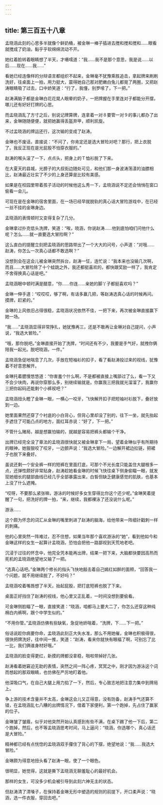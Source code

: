 ```yaml
---
---
---
```

title: 第三百五十八章
---




孟晓涵此刻的心思多半就像个鲜奶桶，被金琳一棒子插进去搅和搅和搅和……眼看就搅成了奶油，黏乎乎软绵绵流动不开。

她红着脸转着眼睛想了半天，才嗫嚅道：“我……我不是那个意思，我是说……以后……现在……我……”

看她已经连像样的分辩语言都组织不起来，金琳毫不犹豫乘胜追击，拿起牌来刷刷洗好，往桌面上一拍，用力挺大，震得她自己那对肥嫩白兔儿都晃了两圈，又把赵涛眼睛吸了过去，口中娇笑道：“行了，我懂，别罗嗦了，下一把。”

赵涛满脑子都是金琳白花花晃人眼晕的奶子，一把牌握在手里连对子都能分开摆，哪儿还有好好打牌的心思。

而孟晓涵乱了方寸之后，别说记牌算牌，连拿着一对８要管一对９的事儿都办了出来，金琳随随便便，就把她赢得丢盔弃甲，顺利凯旋。

不过孟晓涵的牌运还行，这次输的变成了赵涛。

金琳也不废话，直接说：“不问了，你肯定还是选大冒险对吧？那行，把上衣脱了。我反正现在是光屁股不怕穿衣服的。”

赵涛的喉头滚了一下，点点头，把身上的Ｔ恤衫脱了下来。

在大夏天的县城，光膀子的大叔街边随处可见，和他们那一身波涛荡漾的油膘相比，赵涛最近壮实了不少的上身还算是比较有美感。

如果是在校园里带着孩子活动的时候他这么秀一下，孟晓涵说不定还会悄悄在窗口偷看一会儿。

可现在是在金琳的宿舍里面，在一场已经早就脱轨的真心话大冒险游戏中，在已经一丝不挂的金琳身边。

孟晓涵的表情顿时又变得复杂了几分。

金琳拿过扑克低头洗牌，笑道：“唉，晓涵，你说赵涛……他到底怕咱们问他什么呢？怎么……就一直要选大冒险啊？”

这么直白的提醒立刻把孟晓涵的思路带出了一个大大的问号，小声道：“对哦……赵涛，你怎么一次真心话都不敢选啊？”

没想到会在这会儿被金琳突然拆台，赵涛一怔，连忙说：“我本来也没输几次啊，而且……大冒险除了十个蛙跳之外，我还都挺喜欢的，都快跟奖励一样了，我肯定不舍得换真心话是吧。”

孟晓涵眼中顿时满是醋意，“你……你连……亲她的脚丫子都挺喜欢吗？”

金琳一伸手道：“哎哎哎，够了啊，有话多赢几把，等赵涛选真心话的时候再问。摸牌，赶紧的。”

金琳的上风依旧占得很稳，孟晓涵状况依然不佳，一把下来，再次被金琳直接赢下她一场。

“我……”孟晓涵显得非常挣扎，她犹豫再三，还是不敢再让金琳对自己提问，小声说，“我选大冒险。”

“哦，那你脱吧。”金琳直接开始了洗牌，“时间还有不少，我要是手气好，就拽你俩陪我一起光。脱吧晓涵，一件。”

孟晓涵急促地喘息了几次，手放在短袖衫的扣子，看了看赵涛投过来的视线，犹豫着不好意思解开。

金琳托着腮慢悠悠道：“你害羞个什么啊，不是都被直接上嘴舔过了么，看一下又不会少块肉，再说你穿那么多，别继续输就是。你赢我三把我就光溜溜了，我赢你三把你起码还能剩个小裤衩吧？”

孟晓涵扭头瞪了金琳一眼，一横心一咬牙，飞快解开扣子把短袖衬衫脱下，叠好放到一边。

她里面果然还穿了个衬底的小白背心，但背心里却没了别的，往下一坐，就先抬起手遮住了可能凸点的地方，面红耳赤说：“好了，下一把。”

不管什么赌局，越是想赢怕输的，就越是容易把裤头都输个干净。

出牌已经完全没了章法的孟晓涵很快就又被金琳拿下一局，望着金琳似乎有所期待的眼神，她狠狠咬了咬牙，一边颤声说：“我选大冒险。”一边解开裙边拉链，把裙子也脱下来叠好。

虽说还剩一个安全裤一样的短裤在里面打底，可那个不光长度只能盖住大腿根多一点，还弹性颇好非常贴身，赵涛趁她看金琳的时候飞快往桌下侧身偷瞄一眼，就发现她细长的腿部曲线已经几乎全部暴露出来，白皙但缺乏健康感觉的肌肤，也基本上没了什么遮掩。

“哎呀，不要那么紧张嘛，游泳的时候好多女生穿得比你这个还少呢。”金琳笑着提醒了一句，把洗好的牌一拍，“来，继续，我都裸泳了还没说什么呢。”

游泳……

这个颇为怀念的词汇从金琳的嘴里刺进了赵涛的脑海，给他带来一阵细针戳刺一样的刺痛。

他的心里突然一阵难过，忍不住想，如果当年那个喜欢游泳的“她”，看到他如今和金琳这样的女生一起算计孟晓涵，恐怕会把他一路鄙视到天荒地老吧。

沉浸于过往的怀念中，他完全凭本能再出牌，结果一把下来，大脑都快要因高热而死机的孟晓涵绝望地又输了一把。

“选真心话吧。”金琳两个修长的指头飞快地敲击着自己嫣红如醉的面颊，“回答我一个问题，就不用继续脱了，不好吗？”

孟晓涵咬着嘴唇想了半天，抬起屁股，把打底短裤也脱了下来。

桌面正好挡住了赵涛的视线，他心里又正乱着，一时间没想到要偷看。

可金琳侧脸瞄了一眼，直接笑道：“晓涵，咱都马上要大二了，你怎么还穿这种纯棉白内裤啊，跟个中学生似的。”

“不用你管。”孟晓涵仿佛有些缺氧，急促地娇喘着，“洗牌，下……下一把。”

俗话说趁你病要你命，孟晓涵此刻正大失水准，那么不用她催，金琳也积极得很，很快把牌洗好，往中间一推，笑道：“赵涛，看来你就快有眼福了啊，可别忘了比一比，我们俩谁身材好哦。”

孟晓涵的脸变得更红，新摸的牌都没拿稳，啪啦带掉好几张。

赵涛看着她窘迫无助的表情，突然之间一阵心疼，冥冥之中，刚才因为游泳这个词而想起的那双眼睛，也仿佛在严厉地盯着他。

他深吸口气，在自己大腿上用力掐了一下，然后，专心致志地把注意力集中到牌局上。

争上游的技术含量并不太高，金琳这会儿又正得意，没有防备，赵涛手气还算不错，在孟晓涵乱七八糟的出牌情况下，借着下家便利，第一个跑掉，先占住了赢家的位子。

金琳皱了皱眉，似乎对他突然开始认真感到有些不满，在桌下踢了他一下后，第二个跑掉，然后，也不等孟晓涵思考时间，马上逼问：“晓涵，你选哪个，真心话还是大冒险。”

精神都已经有点恍惚的孟晓涵双手攥住了背心的下摆，绝望地说：“我……我选大冒险。”

金琳颇为得意地扭头看了赵涛一眼，使了一个眼色。

很明显，她觉得，这就是撕下孟晓涵无聊羞耻心的最好机会。

那样的女生，可没多少机会被引导到此刻六神无主的状态。

但赵涛清了清嗓子，在保持着金琳无形中塑造的规则的前提下，开口柔声说：“晓涵，选一件衣服，穿回去吧。”
